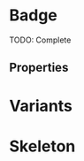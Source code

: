 

<Meta title="Atomic components/Badge" component={Badge} />

# Badge

TODO: Complete

<Preview>
  <Story name="default" parameters={{ decorators: [withKnobs, withA11y] }}>
    <div style={{ backgroundColor: "#ECEBEC", padding: "30px" }}>
      <Badge
        appearance={select("appearance", [
          "default",
          "primary",
          "secondary",
          "danger",
        ])}
        label={text("label", "Badge label")}
      />
    </div>
  </Story>
</Preview>

## Properties

<Props of={Badge} />

# Variants

<Preview>
  <Story name="variants" parameters={{ decorators: [withKnobs, withA11y] }}>
    <div style={{ backgroundColor: "#ECEBEC", padding: "30px" }}>
      <Stack spacing="base">
        <Badge appearance="default" label="Default badge" />
        <Badge appearance="primary" label="Primary badge" />
        <Badge appearance="secondary" label="Secondary badge" />
        <Badge appearance="danger" label="Danger badge" />
      </Stack>
    </div>
  </Story>
</Preview>

# Skeleton

<Preview>
  <Story name="skeleton" parameters={{ decorators: [withA11y] }}>
    <Badge.Skeleton />
  </Story>
</Preview>
